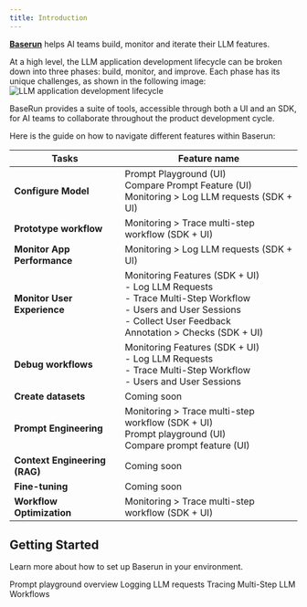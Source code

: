 ```yaml
---
title: Introduction
---
```


**[Baserun](https://baserun.ai)** helps AI teams build, monitor and iterate their LLM features.

At a high level, the LLM application development lifecycle can be broken down into three phases: build, monitor, and improve. Each phase has its unique challenges, as shown in the following image:
![LLM application development lifecycle](/images/development-lifecycle.png)

BaseRun provides a suite of tools, accessible through both a UI and an SDK, for AI teams to collaborate throughout the product development cycle.

Here is the guide on how to navigate different features within Baserun:

| Tasks                         | Feature name                                                                                                                                                                                 |
| ----------------------------- | -------------------------------------------------------------------------------------------------------------------------------------------------------------------------------------------- |
| **Configure Model**           | Prompt Playground (UI) <br/> Compare Prompt Feature (UI)<br/> Monitoring > Log LLM requests (SDK + UI)                                                                                       |
| **Prototype workflow**        | Monitoring > Trace multi-step workflow (SDK + UI)                                                                                                                                            |
| **Monitor App Performance**   | Monitoring > Log LLM requests (SDK + UI)                                                                                                                                                     |
| **Monitor User Experience**   | Monitoring Features (SDK + UI) <br/> - Log LLM Requests <br/> - Trace Multi-Step Workflow <br/> - Users and User Sessions <br/> - Collect User Feedback <br/> Annotation > Checks (SDK + UI) |
| **Debug workflows**           | Monitoring Features (SDK + UI) <br/> - Log LLM Requests <br/> - Trace Multi-Step Workflow <br/> - Users and User Sessions <br/>                                                              |
| **Create datasets**           | Coming soon                                                                                                                                                                                  |
| **Prompt Engineering**        | Monitoring > Trace multi-step workflow (SDK + UI) <br/> Prompt playground (UI) <br/> Compare prompt feature (UI) <br/>                                                                       |
| **Context Engineering (RAG)** | Coming soon                                                                                                                                                                                  |
| **Fine-tuning**               | Coming soon                                                                                                                                                                                  |
| **Workflow Optimization**     | Monitoring > Trace multi-step workflow (SDK + UI)                                                                                                                                            |

## Getting Started

Learn more about how to set up Baserun in your environment.

<CardGroup cols={2}>
  <Card title="Overview" icon="book" href="/promptplayground/overview">
    Prompt playground overview
  </Card>
  <Card title="Quickstart" icon="rocket" href="/getstartedwithSDK/loggingLLMrequests">
    Logging LLM requests
  </Card>
   <Card title="Quickstart" icon="rocket" href="/getstartedwithSDK/tracingWorkflow">
    Tracing Multi-Step LLM Workflows
  </Card>

</CardGroup>
